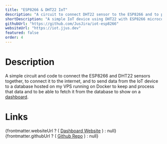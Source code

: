 ```yaml
---
title: "ESP8266 & DHT22 IoT"
description: "A circuit to connect DHT22 sensor to the ESP8266 and to publish data from the microcontroller to a Database via MQTT"
shortDescription: "A simple IoT device using DHT22 with ESP8266 microcontroller"
githubUrl: "https://github.com/JusJira/iot-esp8266"
websiteUrl: "https://iot.jjus.dev"
featured: false
order: 4
---
```



# Description

A simple circuit and code to connect the ESP8266 and DHT22 sensors together, to connect it to the internet, and to send data from the IoT device to a database hosted on my VPS running on Docker to keep and process that data and to be able to fetch it from the database to show on a [dashboard](/projects/iot-dashboard).

# Links

<div class="flex flex-col">
  {frontmatter.websiteUrl ? (
    <a href={frontmatter.websiteUrl}>Dashboard Website</a>
  ) : null}
  {frontmatter.githubUrl ? (
    <a href={frontmatter.githubUrl}>Github Repo</a>
  ) : null}
</div>
